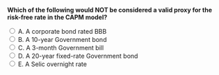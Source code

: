 ::: {.question-block}

<form onsubmit="event.preventDefault(); checkAnswer('module4_mcq_q10')" data-correct-answer="A">
  <strong style="display: block;">Which of the following would NOT be considered a valid proxy for the risk-free rate in the CAPM model?</strong>

  <label><input type="radio" name="module4_mcq_q10" value="A"> A. A corporate bond rated BBB</label><br>
<label><input type="radio" name="module4_mcq_q10" value="B"> B. A 10-year Government bond</label><br>
<label><input type="radio" name="module4_mcq_q10" value="C"> C. A 3-month Government bill</label><br>
<label><input type="radio" name="module4_mcq_q10" value="D"> D. A 20-year fixed-rate Government bond</label><br>
<label><input type="radio" name="module4_mcq_q10" value="E"> E. A Selic overnight rate</label><br>
</form>

<div id="feedback-module4_mcq_q10" class="feedback" data-status="" style="display:none;">
✅ Correct: A. Corporate bonds carry credit risk and are not considered risk-free assets.
</div>

:::

